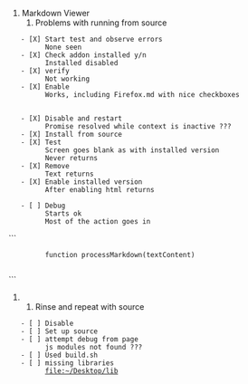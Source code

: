 #Markdown Viewer
##Problems with running from source

    - [X] Start test and observe errors  
          None seen
    - [X] Check addon installed y/n  
          Installed disabled
    - [X] verify  
          Not working
    - [X] Enable  
          Works, including Firefox.md with nice checkboxes
          
          
    - [X] Disable and restart  
          Promise resolved while context is inactive ???
    - [X] Install from source  
    - [X] Test  
          Screen goes blank as with installed version
          Never returns
    - [X] Remove  
          Text returns
    - [X] Enable installed version  
          After enabling html returns
         
    - [ ] Debug  
          Starts ok 
          Most of the action goes in
```
          function processMarkdown(textContent)  
          
```  
          

          
##Rinse and repeat with source  
 
    - [ ] Disable
    - [ ] Set up source
    - [ ] attempt debug from page  
          js modules not found ???
    - [ ] Used build.sh
    - [ ] missing libraries  
          [[file:~/Desktop/lib]]
